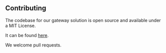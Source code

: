 ## Contributing

The codebase for our gateway solution is open source and available under a MIT License.

It can be found [here](https://github.com/unruggable-labs/evmgateway-v2/tree/main/v2).

We welcome pull requests.